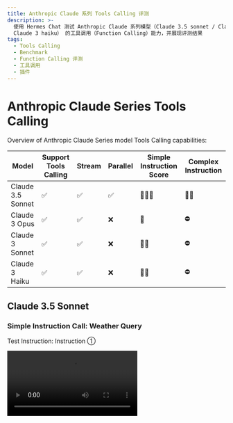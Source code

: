 ```yaml
---
title: Anthropic Claude 系列 Tools Calling 评测
description: >-
  使用 Hermes Chat 测试 Anthropic Claude 系列模型（Claude 3.5 sonnet / Claude 3 Opus /
  Claude 3 haiku） 的工具调用（Function Calling）能力，并展现评测结果
tags:
  - Tools Calling
  - Benchmark
  - Function Calling 评测
  - 工具调用
  - 插件
---
```


# Anthropic Claude Series Tools Calling

Overview of Anthropic Claude Series model Tools Calling capabilities:

| Model             | Support Tools Calling | Stream | Parallel | Simple Instruction Score | Complex Instruction |
| ----------------- | --------------------- | ------ | -------- | ------------------------ | ------------------- |
| Claude 3.5 Sonnet | ✅                     | ✅      | ✅        | 🌟🌟🌟                   | 🌟🌟                |
| Claude 3 Opus     | ✅                     | ✅      | ❌        | 🌟                       | ⛔️                  |
| Claude 3 Sonnet   | ✅                     | ✅      | ❌        | 🌟🌟                     | ⛔️                  |
| Claude 3 Haiku    | ✅                     | ✅      | ❌        | 🌟🌟                     | ⛔️                  |

## Claude 3.5 Sonnet

### Simple Instruction Call: Weather Query

Test Instruction: Instruction ①

<Video src="https://github.com/hermeslabs/lobe-chat/assets/28616219/42a6980c-ea2a-44fd-b61f-a7989827f5a5" />

<Image alt="Claude 3.5 Sonnet Tools Calling for Simple Instruction" src="https://github.com/hermeslabs/lobe-chat/assets/28616219/71146b75-2c73-48c3-9688-1d8814d2a791" />

<details>
  <summary>Tools Calling Raw Output:</summary>

  ```yml
  ```
</details>

### Complex Instruction Call: Literary Map

Test Instruction: Instruction ②

<Video src="https://github.com/hermeslabs/lobe-chat/assets/28616219/a9a40899-d5f3-4ef2-aa08-922751b05ca6" />

From the above video:

1. Sonnet 3.5 supports Stream Tools Calling and Parallel Tools Calling;
2. In Stream Tools Calling, it is observed that creating long sentences will cause a delay (as seen in the Tools Calling raw output `[chunk 40]` and `[chunk 41]` with a delay of 6s). Therefore, there will be a relatively long waiting time at the beginning stage of Tools Calling.

<Image alt="Claude 3.5 Sonnet Tools Calling for Complex Instruction" src="https://github.com/hermeslabs/lobe-chat/assets/28616219/23e2d7e5-a6f3-4f4c-9c6a-5651f35a5910" />

<details>
  <summary>Tools Calling Raw Output:</summary>

  ```yml
  ```
</details>

## Claude 3 Opus

### Simple Instruction Call: Weather Query

Test Instruction: Instruction ①

<Video src="https://github.com/hermeslabs/lobe-chat/assets/28616219/0e120fa2-8410-4552-a947-5ab7a91d994d" />

From the above video:

1. Claude 3 Opus outputs a `<thinking>` tag at the beginning of Tools Calling, which is not very helpful for users and consumes more tokens;
2. Opus triggers Tools Calling twice, indicating that it does not support Parallel Tools Calling;
3. The raw output of Tools Calling shows that Opus also supports Stream Tools Calling.

<Image alt="Claude 3 Opus Tools Calling for Simple Instruction" src="https://github.com/hermeslabs/lobe-chat/assets/28616219/fa2f89bc-b9d5-43e3-a15e-1e79174d002c" />

<details>
  <summary>Tools Calling Raw Output:</summary>
</details>

### Complex Instruction Call: Literary Map

Test Instruction: Instruction ②

<Video src="https://github.com/hermeslabs/lobe-chat/assets/28616219/b2dc8cd9-2582-43fe-9121-29c20a1cdc7b" />

From the above video:

1. Combining with simple tasks, Opus will always output a `<thinking>` tag, which significantly impacts the user experience;
2. Opus outputs the prompts field as a string instead of an array, causing an error and preventing the plugin from being called correctly.

<Image alt="Claude 3 Opus Tools Calling for Complex Instruction" src="https://github.com/hermeslabs/lobe-chat/assets/28616219/1eee785d-932f-4320-845e-eed0bee4b1ae" />

<details>
  <summary>Tools Calling Raw Output:</summary>
</details>

## Claude 3 Sonnet

### Simple Instruction Call: Weather Query

Test Instruction: Instruction ①

<Video src="https://github.com/hermeslabs/lobe-chat/assets/28616219/600becd5-7f12-4a9a-86c7-e5cca0db6b1b" />

From the above video, it can be seen that Claude 3 Sonnet triggers Tools Calling twice, indicating that it does not support Parallel Tools Calling.

<Image alt="Claude 3 Sonnet Tools Calling for Simple Instruction" src="https://github.com/hermeslabs/lobe-chat/assets/28616219/e82f5c69-7607-488f-8c10-0482fb380c6c" />

<details>
  <summary>Tools Calling Raw Output:</summary>
</details>

### Complex Instruction Call: Literary Map

Test Instruction: Instruction ②

<Video src="https://github.com/hermeslabs/lobe-chat/assets/28616219/c150aa5f-36bc-40f2-a779-9c4fdcf2cd4c" />

From the above video, it can be seen that Sonnet 3 fails in the complex instruction call. The error is due to prompts being expected as an array but generated as a string.

<Image alt="Claude 3.5 Sonnet Tools Calling for Complex Instruction" src="https://github.com/hermeslabs/lobe-chat/assets/28616219/b7d84e26-920d-4a82-8798-1b1060ebb341" />

<details>
  <summary>Tools Calling Raw Output:</summary>
</details>

## Claude 3 Haiku

<Video src="https://github.com/hermeslabs/lobe-chat/assets/28616219/02b3e872-735a-4928-8245-a90786acea8b" />

From the above video:

1. Claude 3 Haiku triggers Tools Calling twice, indicating that it also does not support Parallel Tools Calling;
2. Haiku does not provide a good response and directly calls the tool;

<Image alt="Claude 3 Haiku Tools Calling for Simple Instruction" src="https://github.com/hermeslabs/lobe-chat/assets/28616219/9081b586-cf43-440f-8ef8-1de5d8658694" />

### Complex Instruction Call: Literary Map

Test Instruction: Instruction ②

<Video src="https://github.com/hermeslabs/lobe-chat/assets/28616219/d1e3f804-0b89-4b90-9d78-69aee0db1c4d" />

From the above video, it can be seen that Haiku 3 also fails in the complex instruction call. The error is the same as prompts generating a string instead of an array.

<Image alt="Claude 3 Haiku Tools Calling for Complex Instruction" src="https://github.com/hermeslabs/lobe-chat/assets/28616219/cde80220-4615-43bb-934f-35fe0de88754" />

<details>
  <summary>Tools Calling Raw Output:</summary>
</details>
